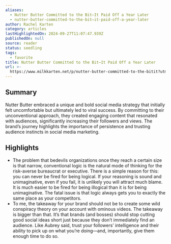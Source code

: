 ```yaml
---
aliases:
  - Nutter Butter Committed to the Bit—It Paid Off a Year Later
  - nutter-butter-committed-to-the-bit—it-paid-off-a-year-later
author: Rachel Karten
category: articles
lastHighlightedOn: 2024-09-27T11:07:47.939Z
publishedOn: null
source: reader
status: seedling
tags:
  - favorite
title: Nutter Butter Committed to the Bit—It Paid Off a Year Later
url: >-
  https://www.milkkarten.net/p/nutter-butter-committed-to-the-bitit?utm_source=post-email-title&publication_id=236196&post_id=149225721&utm_campaign=email-post-title&isFreemail=true&r=31t9d7&triedRedirect=true&utm_medium=email
---
```

## Summary

Nutter Butter embraced a unique and bold social media strategy that initially felt uncomfortable but ultimately led to viral success. By committing to their unconventional approach, they created engaging content that resonated with audiences, significantly increasing their followers and views. The brand’s journey highlights the importance of persistence and trusting audience instincts in social media marketing.

## Highlights

- The problem that bedevils organizations once they reach a certain size is that narrow, conventional logic is the natural mode of thinking for the risk-averse bureaucrat or executive. There is a simple reason for this: you can never be fired for being logical. If your reasoning is sound and unimaginative, even if you fail, it is unlikely you will attract much blame. It is much easier to be fired for being illogical than it is for being unimaginative. The fatal issue is that logic always gets you to exactly the same place as your competitors.
- To me, the takeaway for your brand should not be to create some wild conspiracy theory on your account with ominous videos. The takeaway is bigger than that. It’s that brands (and bosses) should stop cutting good social ideas short just because they don’t immediately find an audience. Like Aubrey said, trust your followers’ intelligence and their ability to pick up on what you’re doing—and, importantly, give them enough time to do so.
